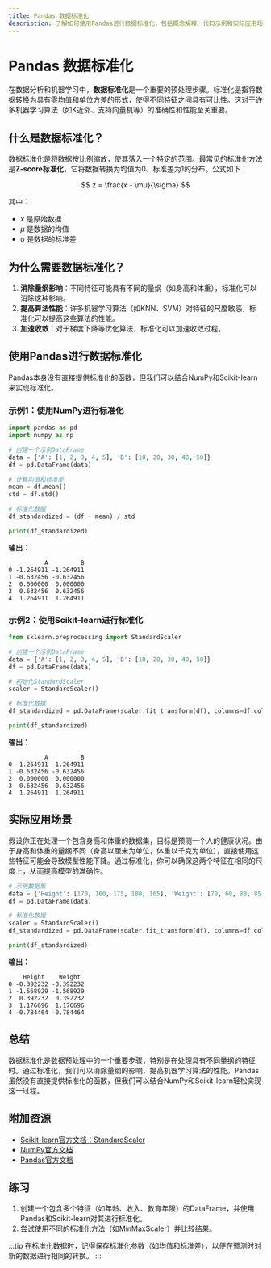 ```yaml
---
title: Pandas 数据标准化
description: 了解如何使用Pandas进行数据标准化，包括概念解释、代码示例和实际应用场景。
---
```


# Pandas 数据标准化

在数据分析和机器学习中，**数据标准化**是一个重要的预处理步骤。标准化是指将数据转换为具有零均值和单位方差的形式，使得不同特征之间具有可比性。这对于许多机器学习算法（如K近邻、支持向量机等）的准确性和性能至关重要。

## 什么是数据标准化？

数据标准化是将数据按比例缩放，使其落入一个特定的范围。最常见的标准化方法是**Z-score标准化**，它将数据转换为均值为0、标准差为1的分布。公式如下：

$$
z = \frac{x - \mu}{\sigma}
$$

其中：
- $x$ 是原始数据
- $\mu$ 是数据的均值
- $\sigma$ 是数据的标准差

## 为什么需要数据标准化？

1. **消除量纲影响**：不同特征可能具有不同的量纲（如身高和体重），标准化可以消除这种影响。
2. **提高算法性能**：许多机器学习算法（如KNN、SVM）对特征的尺度敏感，标准化可以提高这些算法的性能。
3. **加速收敛**：对于梯度下降等优化算法，标准化可以加速收敛过程。

## 使用Pandas进行数据标准化

Pandas本身没有直接提供标准化的函数，但我们可以结合NumPy和Scikit-learn来实现标准化。

### 示例1：使用NumPy进行标准化

```python
import pandas as pd
import numpy as np

# 创建一个示例DataFrame
data = {'A': [1, 2, 3, 4, 5], 'B': [10, 20, 30, 40, 50]}
df = pd.DataFrame(data)

# 计算均值和标准差
mean = df.mean()
std = df.std()

# 标准化数据
df_standardized = (df - mean) / std

print(df_standardized)
```

**输出：**

```
          A         B
0 -1.264911 -1.264911
1 -0.632456 -0.632456
2  0.000000  0.000000
3  0.632456  0.632456
4  1.264911  1.264911
```

### 示例2：使用Scikit-learn进行标准化

```python
from sklearn.preprocessing import StandardScaler

# 创建一个示例DataFrame
data = {'A': [1, 2, 3, 4, 5], 'B': [10, 20, 30, 40, 50]}
df = pd.DataFrame(data)

# 初始化StandardScaler
scaler = StandardScaler()

# 标准化数据
df_standardized = pd.DataFrame(scaler.fit_transform(df), columns=df.columns)

print(df_standardized)
```

**输出：**

```
          A         B
0 -1.264911 -1.264911
1 -0.632456 -0.632456
2  0.000000  0.000000
3  0.632456  0.632456
4  1.264911  1.264911
```

## 实际应用场景

假设你正在处理一个包含身高和体重的数据集，目标是预测一个人的健康状况。由于身高和体重的量纲不同（身高以厘米为单位，体重以千克为单位），直接使用这些特征可能会导致模型性能下降。通过标准化，你可以确保这两个特征在相同的尺度上，从而提高模型的准确性。

```python
# 示例数据集
data = {'Height': [170, 160, 175, 180, 165], 'Weight': [70, 60, 80, 85, 65]}
df = pd.DataFrame(data)

# 标准化数据
scaler = StandardScaler()
df_standardized = pd.DataFrame(scaler.fit_transform(df), columns=df.columns)

print(df_standardized)
```

**输出：**

```
    Height    Weight
0 -0.392232 -0.392232
1 -1.568929 -1.568929
2  0.392232  0.392232
3  1.176696  1.176696
4 -0.784464 -0.784464
```

## 总结

数据标准化是数据预处理中的一个重要步骤，特别是在处理具有不同量纲的特征时。通过标准化，我们可以消除量纲的影响，提高机器学习算法的性能。Pandas虽然没有直接提供标准化的函数，但我们可以结合NumPy和Scikit-learn轻松实现这一过程。

## 附加资源

- [Scikit-learn官方文档：StandardScaler](https://scikit-learn.org/stable/modules/generated/sklearn.preprocessing.StandardScaler.html)
- [NumPy官方文档](https://numpy.org/doc/)
- [Pandas官方文档](https://pandas.pydata.org/pandas-docs/stable/)

## 练习

1. 创建一个包含多个特征（如年龄、收入、教育年限）的DataFrame，并使用Pandas和Scikit-learn对其进行标准化。
2. 尝试使用不同的标准化方法（如MinMaxScaler）并比较结果。

:::tip
在标准化数据时，记得保存标准化参数（如均值和标准差），以便在预测时对新的数据进行相同的转换。
:::